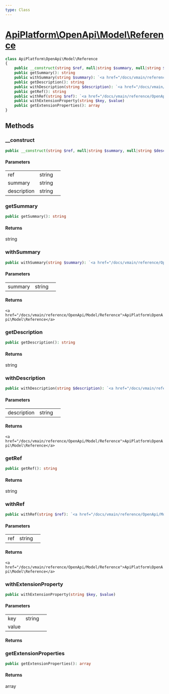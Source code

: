```yaml
---
type: Class
---
```


# [ApiPlatform\OpenApi\Model\Reference](/docs/vmain/reference/OpenApi/Model/Reference)



```php
class ApiPlatform\OpenApi\Model\Reference
{
    public __construct(string $ref, null|string $summary, null|string $description)
    public getSummary(): string
    public withSummary(string $summary): `<a href="/docs/vmain/reference/OpenApi/Model/Reference">ApiPlatform\OpenApi\Model\Reference</a>`
    public getDescription(): string
    public withDescription(string $description): `<a href="/docs/vmain/reference/OpenApi/Model/Reference">ApiPlatform\OpenApi\Model\Reference</a>`
    public getRef(): string
    public withRef(string $ref): `<a href="/docs/vmain/reference/OpenApi/Model/Reference">ApiPlatform\OpenApi\Model\Reference</a>`
    public withExtensionProperty(string $key, $value)
    public getExtensionProperties(): array
}
```
## Methods

### __construct



```php
public __construct(string $ref, null|string $summary, null|string $description)
```

#### Parameters

<table><tbody>
<tr><td>ref</td><td>string</td><td></td></tr><tr><td>summary</td><td>string</td><td></td></tr><tr><td>description</td><td>string</td><td></td></tr>
</tbody>
</table>

### getSummary



```php
public getSummary(): string
```

#### Returns

string

### withSummary



```php
public withSummary(string $summary): `<a href="/docs/vmain/reference/OpenApi/Model/Reference">ApiPlatform\OpenApi\Model\Reference</a>`
```

#### Parameters

<table><tbody>
<tr><td>summary</td><td>string</td><td></td></tr>
</tbody>
</table>

#### Returns

`<a href="/docs/vmain/reference/OpenApi/Model/Reference">ApiPlatform\OpenApi\Model\Reference</a>`

### getDescription



```php
public getDescription(): string
```

#### Returns

string

### withDescription



```php
public withDescription(string $description): `<a href="/docs/vmain/reference/OpenApi/Model/Reference">ApiPlatform\OpenApi\Model\Reference</a>`
```

#### Parameters

<table><tbody>
<tr><td>description</td><td>string</td><td></td></tr>
</tbody>
</table>

#### Returns

`<a href="/docs/vmain/reference/OpenApi/Model/Reference">ApiPlatform\OpenApi\Model\Reference</a>`

### getRef



```php
public getRef(): string
```

#### Returns

string

### withRef



```php
public withRef(string $ref): `<a href="/docs/vmain/reference/OpenApi/Model/Reference">ApiPlatform\OpenApi\Model\Reference</a>`
```

#### Parameters

<table><tbody>
<tr><td>ref</td><td>string</td><td></td></tr>
</tbody>
</table>

#### Returns

`<a href="/docs/vmain/reference/OpenApi/Model/Reference">ApiPlatform\OpenApi\Model\Reference</a>`

### withExtensionProperty



```php
public withExtensionProperty(string $key, $value)
```

#### Parameters

<table><tbody>
<tr><td>key</td><td>string</td><td></td></tr><tr><td>value</td><td></td><td></td></tr>
</tbody>
</table>

#### Returns



### getExtensionProperties



```php
public getExtensionProperties(): array
```

#### Returns

array
